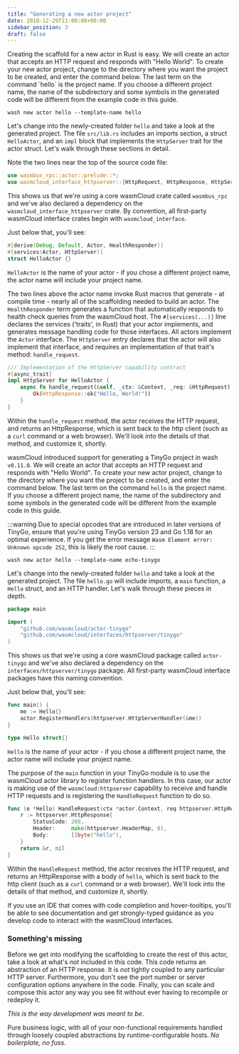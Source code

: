 ```yaml
---
title: "Generating a new actor project"
date: 2018-12-29T11:00:00+00:00
sidebar_position: 3
draft: false
---
```



<Tabs groupId="lang" queryString>
  <TabItem value="rust" label="Rust" default>
Creating the scaffold for a new actor in Rust is easy. We will create an actor that accepts an HTTP request and responds with "Hello World". To create your new actor project, change to the directory where you want the project to be created, and enter the command below. The last term on the command `hello` is the project name. If you choose a different project name, the name of the subdirectory and some symbols in the generated code will be different from the example code in this guide.

```shell
wash new actor hello --template-name hello
```

Let's change into the newly-created folder `hello` and take a look at the generated project. The file `src/lib.rs` includes an imports section, a struct `HelloActor`, and an `impl` block that implements the `HttpServer` trait for the actor struct. Let's walk through these sections in detail.

Note the two lines near the top of the source code file:

```rust
use wasmbus_rpc::actor::prelude::*;
use wasmcloud_interface_httpserver::{HttpRequest, HttpResponse, HttpServer, HttpServerReceiver};
```

This shows us that we're using a core wasmCloud crate called `wasmbus_rpc` and we've also declared a dependency on the `wasmcloud_interface_httpserver` crate. By convention, all first-party wasmCloud interface crates begin with `wasmcloud_interface`.

Just below that, you'll see:

```rust
#[derive(Debug, Default, Actor, HealthResponder)]
#[services(Actor, HttpServer)]
struct HelloActor {}
```

`HelloActor` is the name of your actor - if you chose a different project name, the actor name will include your project name.

The two lines above the actor name invoke Rust macros that generate - at compile time - nearly all of the scaffolding needed to build an actor. The `HealthResponder` term generates a function that automatically responds to health check queries from the wasmCloud host. The `#[services(...)]` line declares the services ('traits', in Rust) that your actor implements, and generates message handling code for those interfaces. All actors implement the `Actor` interface. The `HttpServer` entry declares that the actor will also implement that interface, and requires an implementation of that trait's method: `handle_request`.

```rust
/// Implementation of the HttpServer capability contract
#[async_trait]
impl HttpServer for HelloActor {
    async fn handle_request(&self, _ctx: &Context, _req: &HttpRequest) -> RpcResult<HttpResponse> {
        Ok(HttpResponse::ok("Hello, World!"))
    }
}
```

Within the `handle_request` method, the actor receives the HTTP request, and returns an HttpResponse, which is sent back to the http client (such as a `curl` command or a web browser). We'll look into the details of that method, and customize it, shortly.

  </TabItem>

  <TabItem value="tinygo" label="TinyGo">

wasmCloud introduced support for generating a TinyGo project in wash `v0.11.0`. We will create an actor that accepts an HTTP request and responds with "Hello World". To create your new actor project, change to the directory where you want the project to be created, and enter the command below. The last term on the command `hello` is the project name. If you choose a different project name, the name of the subdirectory and some symbols in the generated code will be different from the example code in this guide.

:::warning
Due to special opcodes that are introduced in later versions of TinyGo, ensure that you're using TinyGo version 23 and Go 1.18 for an optimal experience. If you get the error message `Wasm Element error: Unknown opcode 252`, this is likely the root cause.
:::

```shell
wash new actor hello --template-name echo-tinygo
```

Let's change into the newly-created folder `hello` and take a look at the generated project. The file `hello.go` will include imports, a `main` function, a `Hello` struct, and an HTTP handler. Let's walk through these pieces in depth.

```go
package main

import (
	"github.com/wasmcloud/actor-tinygo"
	"github.com/wasmcloud/interfaces/httpserver/tinygo"
)
```

This shows us that we're using a core wasmCloud package called `actor-tinygo` and we've also declared a dependency on the `interfaces/httpserver/tinygo` package. All first-party wasmCloud interface packages have this naming convention.

Just below that, you'll see:

```go
func main() {
	me := Hello{}
	actor.RegisterHandlers(httpserver.HttpServerHandler(&me))
}

type Hello struct{}
```

`Hello` is the name of your actor - if you chose a different project name, the actor name will include your project name.

The purpose of the `main` function in your TinyGo module is to use the wasmCloud actor library to register function handlers. In this case, our actor is making use of the `wasmcloud:httpserver` capability to receive and handle HTTP requests and is registering the `HandleRequest` function to do so.

```go
func (e *Hello) HandleRequest(ctx *actor.Context, req httpserver.HttpRequest) (*httpserver.HttpResponse, error) {
	r := httpserver.HttpResponse{
		StatusCode: 200,
		Header:     make(httpserver.HeaderMap, 0),
		Body:       []byte("hello"),
	}
	return &r, nil
}
```

Within the `HandleRequest` method, the actor receives the HTTP request, and returns an HttpResponse with a body of `hello`, which is sent back to the http client (such as a `curl` command or a web browser). We'll look into the details of that method, and customize it, shortly.

  </TabItem>
</Tabs>

If you use an IDE that comes with code completion and hover-tooltips, you'll be able to see documentation and get strongly-typed guidance as you develop code to interact with the wasmCloud interfaces.

### Something's missing

Before we get into modifying the scaffolding to create the rest of this actor, take a look at what's _not_ included in this code. This code returns an abstraction of an HTTP response. It is _not_ tightly coupled to any particular HTTP server. Furthermore, you don't see the port number or server configuration options anywhere in the code. Finally, you can scale and compose this actor any way you see fit without ever having to recompile or redeploy it.

_This is the way development was meant to be_.

Pure business logic, with all of your non-functional requirements handled through loosely coupled abstractions by runtime-configurable hosts. _No boilerplate, no fuss_.
